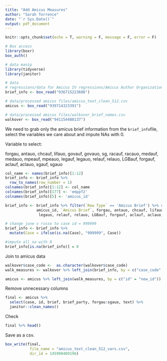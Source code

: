 ```yaml
---
title: "Add Amicus Measures"
author: "Sarah Torrence"
date: "`r Sys.Date()`"
output: pdf_document
---
```


```r
knitr::opts_chunk$set(echo = T, warning = F, message = F, error = F)

# Box access
library(boxr)
box_auth()

# data manip
library(tidyverse)
library(janitor)

# data
# regressions/data for Amicus IV regressions/Amicus Author Organization Categorization.xlsx
brief_info <- box_read("936715223606")

# data/processed amicus files/amicus_text_clean_512.csv
amicus <- box_read("939714323391")

# data/processed amicus files/walkover_brief_names.csv
walkover <- box_read("941154488137")
```

We need to grab only the amicus brief information from the `brief_info`file, select the variables we care about and impute NAs with 0.

Variable to select:

forgau, antauo, chcauf, lifauo, govauf, govauo, sg, racauf, racauo, medauf, medauo, mpeauf, mpeauo, legauf, legauo, relauf, relauo, LGBauf, forgauf, aclauf, aclauo, sgauf, sgauo

```r
col_name <- names(brief_info)[1:12]
brief_info <- brief_info %>%
  row_to_names(row_number = 1)
colnames(brief_info)[1:12] <- col_name
colnames(brief_info)[177] <- 'emppf2'
colnames(brief_info)[5] <- 'amicus_id'

brief_info <- brief_info %>% filter(`Row Type` == 'Amicus Brief') %>% select(Case, 
              amicus_id, `Amicus Brief`, forgau, antauo, chcauf, lifauo, govauf,                     govauo, sg, racauf, racauo, medauf, medauo, mpeauf, mpeauo, legauf, 
               legauo, relauf, relauo, LGBauf, forgauf, aclauf, aclauo, sgauf, sgauo)

# change june v russo to case id = 999999
brief_info <- brief_info %>%
  mutate(Case = ifelse(is.na(Case), "999999", Case))

#impute all na with 0
brief_info[is.na(brief_info)] = 0
```


Join to amicus data

```r
walkover$case_code <-  as.character(walkover$case_code)
walk_measures <- walkover %>% left_join(brief_info, by = c("case_code" = "Case", "brief_code" = "amicus_id"))

amicus <- amicus %>% left_join(walk_measures, by = c("id" = "new_id"))
```


Remove unnecessary columns

```r
final <- amicus %>% 
  select(case, id, brief, brief_party, forgau:sgauo, text) %>% 
  janitor::clean_names()
```

Check 

```r
final %>% head()
```


Save as a csv.

```r
box_write(final,
           file_name = "amicus_text_clean_512_vars.csv",
           dir_id = 145990409196)
```

